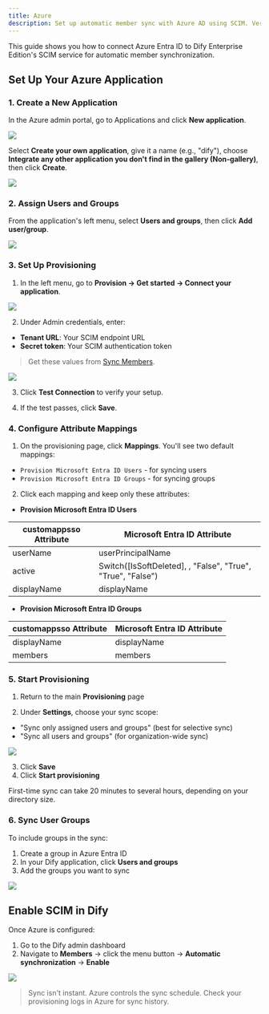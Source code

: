 ```yaml
---
title: Azure
description: Set up automatic member sync with Azure AD using SCIM. Version ≥ v2.7.0
---
```


This guide shows you how to connect Azure Entra ID to Dify Enterprise Edition's SCIM service for automatic member synchronization.

## Set Up Your Azure Application

### 1. Create a New Application

In the Azure admin portal, go to Applications and click **New application**.

![](https://assets-docs.dify.ai/2024/11/4f52715ff661e6c9430af09b4b2a4736.png)

Select **Create your own application**, give it a name (e.g., "dify"), choose **Integrate any other application you don't find in the gallery (Non-gallery)**, then click **Create**.

![](https://assets-docs.dify.ai/2024/11/b823ecfaa94d18ba0ac794cc0290dc7f.png)

### 2. Assign Users and Groups

From the application's left menu, select **Users and groups**, then click **Add user/group**.

![](https://assets-docs.dify.ai/2024/11/ed3c6f5de21c75e2261bf05d055ffb9e.png)

### 3. Set Up Provisioning

1. In the left menu, go to **Provision → Get started → Connect your application**.

![](https://assets-docs.dify.ai/2025/05/f890065efeb5390dcb43e7e7d1c1f5b8.png)

2. Under Admin credentials, enter:

  - **Tenant URL**: Your SCIM endpoint URL
  - **Secret token**: Your SCIM authentication token

  > Get these values from [Sync Members](../sync-team-members).

  ![](https://assets-docs.dify.ai/2025/05/03f1e586bc428538d80b6f5316a293df.png)

3. Click **Test Connection** to verify your setup.

4. If the test passes, click **Save**.

### 4. Configure Attribute Mappings

1. On the provisioning page, click **Mappings**. You'll see two default mappings:

  - `Provision Microsoft Entra ID Users` - for syncing users
  - `Provision Microsoft Entra ID Groups` - for syncing groups

2. Click each mapping and keep only these attributes:

  - **Provision Microsoft Entra ID Users**

| customappsso Attribute | Microsoft Entra ID Attribute |
|------------------|------------------------|
| userName | userPrincipalName |
| active | Switch([IsSoftDeleted], , "False", "True", "True", "False") |
| displayName | displayName |

  - **Provision Microsoft Entra ID Groups**

| customappsso Attribute | Microsoft Entra ID Attribute |
|------------------|------------------------|
| displayName | displayName |
| members | members |

### 5. Start Provisioning

1. Return to the main **Provisioning** page

2. Under **Settings**, choose your sync scope:
  - "Sync only assigned users and groups" (best for selective sync)
  - "Sync all users and groups" (for organization-wide sync)

  ![](https://assets-docs.dify.ai/2025/05/489e8b8f4091d53ab699ec33199d57a4.png)

3. Click **Save**
4. Click **Start provisioning**

<Note>
  First-time sync can take 20 minutes to several hours, depending on your directory size.
</Note>

### 6. Sync User Groups

To include groups in the sync:

1. Create a group in Azure Entra ID
2. In your Dify application, click **Users and groups**
3. Add the groups you want to sync

![](https://assets-docs.dify.ai/2025/05/af19820dfd75bd6bc00c602009574a77.png)

## Enable SCIM in Dify

Once Azure is configured:

1. Go to the Dify admin dashboard
2. Navigate to **Members** → click the menu button → **Automatic synchronization** → **Enable**

![](https://assets-docs.dify.ai/2025/05/08d3b05fc5dfaa1eb0a6b8bd523ea5f9.png)

> Sync isn't instant. Azure controls the sync schedule. Check your provisioning logs in Azure for sync history.
